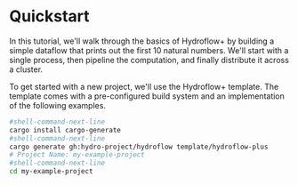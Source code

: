 # Quickstart
In this tutorial, we'll walk through the basics of Hydroflow+ by building a simple dataflow that prints out the first 10 natural numbers. We'll start with a single process, then pipeline the computation, and finally distribute it across a cluster.

To get started with a new project, we'll use the Hydroflow+ template. The template comes with a pre-configured build system and an implementation of the following examples.

```bash
#shell-command-next-line
cargo install cargo-generate
#shell-command-next-line
cargo generate gh:hydro-project/hydroflow template/hydroflow-plus
# Project Name: my-example-project
#shell-command-next-line
cd my-example-project
```
